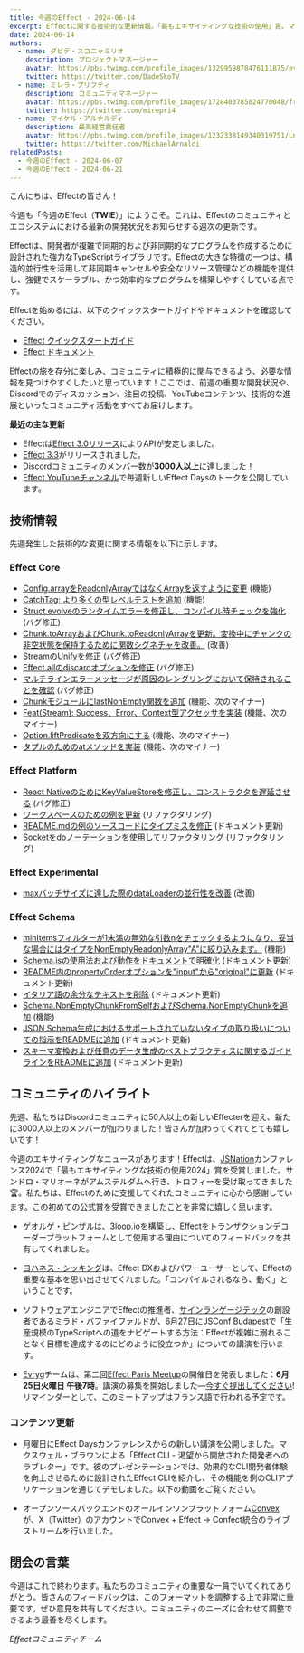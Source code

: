 ```yaml
---
title: 今週のEffect - 2024-06-14
excerpt: Effectに関する技術的な更新情報。「最もエキサイティングな技術の使用」賞。マクスウェル・ブラウンによる「Effect CLI - 渇望から開放された開発者へのラブレター」。
date: 2024-06-14
authors:
  - name: ダビデ・スコニャミリオ
    description: プロジェクトマネージャー
    avatar: https://pbs.twimg.com/profile_images/1329959878476111875/evHG8VX6_400x400.jpg
    twitter: https://twitter.com/DadeSkoTV
  - name: ミレラ・プリフティ
    description: コミュニティマネージャー
    avatar: https://pbs.twimg.com/profile_images/1728403785024770048/frKphayT_400x400.jpg
    twitter: https://twitter.com/mirepri4
  - name: マイケル・アルナルディ
    description: 最高経営責任者
    avatar: https://pbs.twimg.com/profile_images/1232338149340319751/Ln9nNWyk_400x400.jpg
    twitter: https://twitter.com/MichaelArnaldi
relatedPosts:
  - 今週のEffect - 2024-06-07
  - 今週のEffect - 2024-06-21
---
```


こんにちは、Effectの皆さん！

今週も「今週のEffect（**TWIE**）」にようこそ。これは、Effectのコミュニティとエコシステムにおける最新の開発状況をお知らせする週次の更新です。

Effectは、開発者が複雑で同期的および非同期的なプログラムを作成するために設計された強力なTypeScriptライブラリです。Effectの大きな特徴の一つは、構造的並行性を活用して非同期キャンセルや安全なリソース管理などの機能を提供し、強健でスケーラブル、かつ効率的なプログラムを構築しやすくしている点です。

Effectを始めるには、以下のクイックスタートガイドやドキュメントを確認してください。

- [Effect クイックスタートガイド](/docs/quickstart)
- [Effect ドキュメント](/docs/introduction)

Effectの旅を存分に楽しみ、コミュニティに積極的に関与できるよう、必要な情報を見つけやすくしたいと思っています！ここでは、前週の重要な開発状況や、Discordでのディスカッション、注目の投稿、YouTubeコンテンツ、技術的な進展といったコミュニティ活動をすべてお届けします。

**最近の主な更新**

- Effectは[Effect 3.0リリース](https://effect.website/blog/effect-3.0)によりAPIが安定しました。
- [Effect 3.3](https://effect.website/blog/effect-3.3)がリリースされました。
- Discordコミュニティのメンバー数が**3000人以上**に達しました！
- [Effect YouTubeチャンネル](https://www.youtube.com/@effect-ts)で毎週新しいEffect Daysのトークを公開しています。

## 技術情報

先週発生した技術的な変更に関する情報を以下に示します。

### Effect Core

- [Config.arrayをReadonlyArrayではなくArrayを返すように変更](https://github.com/Effect-TS/effect/pull/2952) (機能)
- [CatchTag: より多くの型レベルテストを追加](https://github.com/Effect-TS/effect/pull/2962) (機能)
- [Struct.evolveのランタイムエラーを修正し、コンパイル時チェックを強化](https://github.com/Effect-TS/effect/pull/2954) (バグ修正)
- [Chunk.toArrayおよびChunk.toReadonlyArrayを更新。変換中にチャンクの非空状態を保持するために関数シグネチャを改善。](https://github.com/Effect-TS/effect/pull/2970) (改善)
- [StreamのUnifyを修正](https://github.com/Effect-TS/effect/pull/2917) (バグ修正)
- [Effect.allのdiscardオプションを修正](https://github.com/Effect-TS/effect/pull/2977) (バグ修正)
- [マルチラインエラーメッセージが原因のレンダリングにおいて保持されることを確認](https://github.com/Effect-TS/effect/pull/2981) (バグ修正)
- [ChunkモジュールにlastNonEmpty関数を追加](https://github.com/Effect-TS/effect/pull/2951) (機能、次のマイナー)
- [Feat(Stream): Success、Error、Context型アクセッサを実装](https://github.com/Effect-TS/effect/pull/2959) (機能、次のマイナー)
- [Option.liftPredicateを双方向にする](https://github.com/Effect-TS/effect/pull/2957) (機能、次のマイナー)
- [タプルのためのatメソッドを実装](https://github.com/Effect-TS/effect/pull/2976) (機能、次のマイナー)

### Effect Platform

- [React NativeのためにKeyValueStoreを修正し、コンストラクタを遅延させる](https://github.com/Effect-TS/effect/pull/2966) (バグ修正)
- [ワークスペースのための例を更新](https://github.com/Effect-TS/effect/pull/2963) (リファクタリング)
- [README.mdの例のソースコードにタイプミスを修正](https://github.com/Effect-TS/effect/pull/2983) (ドキュメント更新)
- [Socketをdoノーテーションを使用してリファクタリング](https://github.com/Effect-TS/effect/pull/2988) (リファクタリング)

### Effect Experimental

- [maxバッチサイズに達した際のdataLoaderの並行性を改善](https://github.com/Effect-TS/effect/pull/2980) (改善)

### Effect Schema

- [minItemsフィルターが1未満の無効な引数nをチェックするようになり、妥当な場合にはタイプをNonEmptyReadonlyArray"A"に絞り込みます。](https://github.com/Effect-TS/effect/pull/2955) (機能)
- [Schema.isの使用法および動作をドキュメントで明確化](https://github.com/Effect-TS/effect/pull/2960) (ドキュメント更新)
- [README内のpropertyOrderオプションを"input"から"original"に更新](https://github.com/Effect-TS/effect/pull/2964) (ドキュメント更新)
- [イタリア語の余分なテキストを削除](https://github.com/Effect-TS/effect/pull/2969) (ドキュメント更新)
- [Schema.NonEmptyChunkFromSelfおよびSchema.NonEmptyChunkを追加](https://github.com/Effect-TS/effect/pull/2971) (機能)
- [JSON Schema生成におけるサポートされていないタイプの取り扱いについての指示をREADMEに追加](https://github.com/Effect-TS/effect/pull/2984) (ドキュメント更新)
- [スキーマ変換および任意のデータ生成のベストプラクティスに関するガイドラインをREADMEに追加](https://github.com/Effect-TS/effect/pull/2987) (ドキュメント更新)

## コミュニティのハイライト

先週、私たちはDiscordコミュニティに50人以上の新しいEffecterを迎え、新たに3000人以上のメンバーが加わりました！皆さんが加わってくれてとても嬉しいです！

今週のエキサイティングなニュースがあります！Effectは、[JSNation](https://x.com/thejsnation)カンファレンス2024で「最もエキサイティングな技術の使用2024」賞を受賞しました。サンドロ・マリオーネがアムステルダムへ行き、トロフィーを受け取ってきました🏆。私たちは、Effectのために支援してくれたコミュニティに心から感謝しています。この初めての公式賞を受賞できましたことを非常に嬉しく思います。

<Tweet id="1801252695862382752" />

- [ゲオルゲ・ピンザル](https://x.com/Ferossgp)は、[3loop.io](https://3loop.io/)を構築し、Effectをトランザクションデコーダープラットフォームとして使用する理由についてのフィードバックを共有してくれました。

  <Tweet id="1800970332158804116" />

- [ヨハネス・シッキング](https://x.com/schickling)は、Effect DXおよびパワーユーザーとして、Effectの重要な基本を思い出させてくれました。「コンパイルされるなら、動く」ということです。

  <Tweet id="1800175761116311941" />

- ソフトウェアエンジニアでEffectの推進者、[サインランゲージテック](https://www.youtube.com/channel/UCIPaBhc8mQHrt6o0OTuCUXQ)の創設者である[ミラド・バファイファルド](https://x.com/miladvafaeifard)が、6月27日に[JSConf Budapest](https://jsconfbp.com/)で「生産規模のTypeScriptへの道をナビゲートする方法：Effectが複雑に溺れることなく目標を達成するのにどのように役立つか」についての講演を行います。

  <Tweet id="1800828171685871670" />

- [Evryg](https://www.evryg.com)チームは、第二回[Effect Paris Meetup](https://www.meetup.com/effect-paris/#)の開催日を発表しました：**6月25日火曜日 午後7時**。講演の募集を開始しました—[今すぐ提出してください](https://github.com/evryg-org/effect-paris/issues/new?template=talk.yml)! リマインダーとして、このミートアップはフランス語で行われる予定です。
  <Tweet id="1793661086291710258" />

### コンテンツ更新

- 月曜日にEffect Daysカンファレンスからの新しい講演を公開しました。マクスウェル・ブラウンによる「Effect CLI - 渇望から開放された開発者へのラブレター」です。彼のプレゼンテーションでは、効果的なCLI開発者体験を向上させるために設計されたEffect CLIを紹介し、その機能を例のCLIアプリケーションを通じてデモしました。以下の動画をご覧ください。

  <YouTube url="https://www.youtube.com/embed/BiEuN6lbXzw?si=b1zionIsUgQNGK3S" />

- オープンソースバックエンドのオールインワンプラットフォーム[Convex](https://x.com/convex_dev)が、X（Twitter）のアカウントでConvex + Effect → Confect統合のライブストリームを行いました。
  <Tweet id="1800558928251744377" />

## 閉会の言葉

今週はこれで終わります。私たちのコミュニティの重要な一員でいてくれてありがとう。皆さんのフィードバックは、このフォーマットを調整する上で非常に重要です。ぜひ意見を共有してください。コミュニティのニーズに合わせて調整できるよう最善を尽くします。

_Effectコミュニティチーム_
